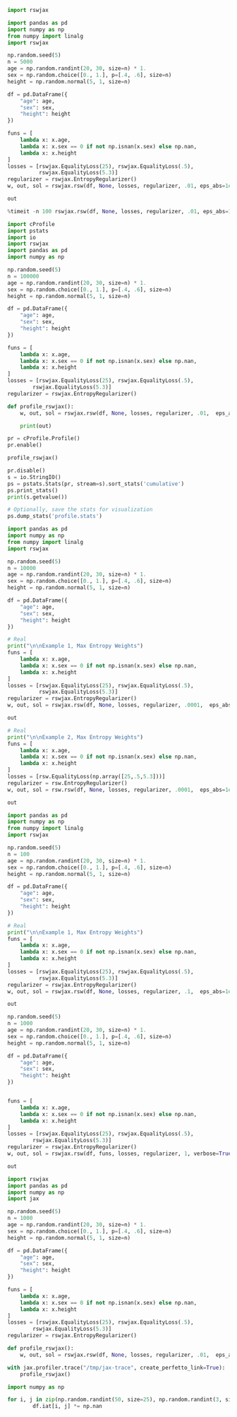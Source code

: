 


```python
import rswjax
```


```python
import pandas as pd
import numpy as np
from numpy import linalg
import rswjax

np.random.seed(5)
n = 5000
age = np.random.randint(20, 30, size=n) * 1.
sex = np.random.choice([0., 1.], p=[.4, .6], size=n)
height = np.random.normal(5, 1, size=n)

df = pd.DataFrame({
    "age": age,
    "sex": sex,
    "height": height
})

funs = [
    lambda x: x.age,
    lambda x: x.sex == 0 if not np.isnan(x.sex) else np.nan,
    lambda x: x.height
]
losses = [rswjax.EqualityLoss(25), rswjax.EqualityLoss(.5),
          rswjax.EqualityLoss(5.3)]
regularizer = rswjax.EntropyRegularizer()
w, out, sol = rswjax.rsw(df, None, losses, regularizer, .01, eps_abs=1e-8, verbose = True)

out

```

```python
%timeit -n 100 rswjax.rsw(df, None, losses, regularizer, .01, eps_abs=1e-8, verbose = True)
```

```python
import cProfile
import pstats
import io
import rswjax
import pandas as pd
import numpy as np

np.random.seed(5)
n = 100000
age = np.random.randint(20, 30, size=n) * 1.
sex = np.random.choice([0., 1.], p=[.4, .6], size=n)
height = np.random.normal(5, 1, size=n)

df = pd.DataFrame({
    "age": age,
    "sex": sex,
    "height": height
})

funs = [
    lambda x: x.age,
    lambda x: x.sex == 0 if not np.isnan(x.sex) else np.nan,
    lambda x: x.height
]
losses = [rswjax.EqualityLoss(25), rswjax.EqualityLoss(.5),
        rswjax.EqualityLoss(5.3)]
regularizer = rswjax.EntropyRegularizer()

def profile_rswjax():
    w, out, sol = rswjax.rsw(df, None, losses, regularizer, .01,  eps_abs=1e-8,verbose=True)

    print(out)

pr = cProfile.Profile()
pr.enable()

profile_rswjax()

pr.disable()
s = io.StringIO()
ps = pstats.Stats(pr, stream=s).sort_stats('cumulative')
ps.print_stats()
print(s.getvalue())

# Optionally, save the stats for visualization
ps.dump_stats('profile.stats')

```


```python
import pandas as pd
import numpy as np
from numpy import linalg
import rswjax
```

```python
np.random.seed(5)
n = 10000
age = np.random.randint(20, 30, size=n) * 1.
sex = np.random.choice([0., 1.], p=[.4, .6], size=n)
height = np.random.normal(5, 1, size=n)

df = pd.DataFrame({
    "age": age,
    "sex": sex,
    "height": height
})

```

```python

# Real
print("\n\nExample 1, Max Entropy Weights")
funs = [
    lambda x: x.age,
    lambda x: x.sex == 0 if not np.isnan(x.sex) else np.nan,
    lambda x: x.height
]
losses = [rswjax.EqualityLoss(25), rswjax.EqualityLoss(.5),
          rswjax.EqualityLoss(5.3)]
regularizer = rswjax.EntropyRegularizer()
w, out, sol = rswjax.rsw(df, None, losses, regularizer, .0001,  eps_abs=1e-8)

out
```

```python

# Real
print("\n\nExample 2, Max Entropy Weights")
funs = [
    lambda x: x.age,
    lambda x: x.sex == 0 if not np.isnan(x.sex) else np.nan,
    lambda x: x.height
]
losses = [rsw.EqualityLoss(np.array([25,.5,5.3]))]
regularizer = rsw.EntropyRegularizer()
w, out, sol = rsw.rsw(df, None, losses, regularizer, .0001,  eps_abs=1e-8,verbose=True)

out
```

```python
import pandas as pd
import numpy as np
from numpy import linalg
import rswjax
```

```python
np.random.seed(5)
n = 100
age = np.random.randint(20, 30, size=n) * 1.
sex = np.random.choice([0., 1.], p=[.4, .6], size=n)
height = np.random.normal(5, 1, size=n)

df = pd.DataFrame({
    "age": age,
    "sex": sex,
    "height": height
})

```

```python

# Real
print("\n\nExample 1, Max Entropy Weights")
funs = [
    lambda x: x.age,
    lambda x: x.sex == 0 if not np.isnan(x.sex) else np.nan,
    lambda x: x.height
]
losses = [rswjax.EqualityLoss(25), rswjax.EqualityLoss(.5),
          rswjax.EqualityLoss(5.3)]
regularizer = rswjax.EntropyRegularizer()
w, out, sol = rswjax.rsw(df, None, losses, regularizer, .1,  eps_abs=1e-8,verbose=True)

out
```


```python
np.random.seed(5)
n = 1000
age = np.random.randint(20, 30, size=n) * 1.
sex = np.random.choice([0., 1.], p=[.4, .6], size=n)
height = np.random.normal(5, 1, size=n)

df = pd.DataFrame({
    "age": age,
    "sex": sex,
    "height": height
})


funs = [
    lambda x: x.age,
    lambda x: x.sex == 0 if not np.isnan(x.sex) else np.nan,
    lambda x: x.height
]
losses = [rswjax.EqualityLoss(25), rswjax.EqualityLoss(.5),
        rswjax.EqualityLoss(5.3)]
regularizer = rswjax.EntropyRegularizer()
w, out, sol = rswjax.rsw(df, funs, losses, regularizer, 1, verbose=True)

out
```


```python
import rswjax
import pandas as pd
import numpy as np
import jax

np.random.seed(5)
n = 1000
age = np.random.randint(20, 30, size=n) * 1.
sex = np.random.choice([0., 1.], p=[.4, .6], size=n)
height = np.random.normal(5, 1, size=n)

df = pd.DataFrame({
    "age": age,
    "sex": sex,
    "height": height
})

funs = [
    lambda x: x.age,
    lambda x: x.sex == 0 if not np.isnan(x.sex) else np.nan,
    lambda x: x.height
]
losses = [rswjax.EqualityLoss(25), rswjax.EqualityLoss(.5),
        rswjax.EqualityLoss(5.3)]
regularizer = rswjax.EntropyRegularizer()

def profile_rswjax():
    w, out, sol = rswjax.rsw(df, None, losses, regularizer, .01,  eps_abs=1e-8,verbose=True)

with jax.profiler.trace("/tmp/jax-trace", create_perfetto_link=True):
    profile_rswjax()
```


```python
import numpy as np

for i, j in zip(np.random.randint(50, size=25), np.random.randint(3, size=25)):
        df.iat[i, j] *= np.nan


```